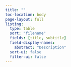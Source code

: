 ```yaml
---
title: ""
toc-location: body
page-layout: full
listing:
  type: table
  sort: "filename"
  fields: [title, subtitle]
  field-display-names:
    abstract: "Description"
  sort-ui: false
  filter-ui: false
---
```


